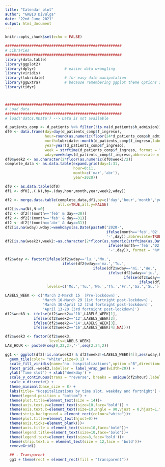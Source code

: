 ---
title: "Calendar plot"
author: "GRBIO Divulga"
date: "22nd June 2021"
output: html_document
---

```{r, include=FALSE}
knitr::opts_chunk$set(echo = FALSE)

#####################################################
# Libraries
#####################################################
library(data.table)
library(ggplot2)
library(dplyr)             # easier data wrangling 
library(viridis)
library(lubridate)         # for easy date manipulation
library(ggExtra)           # because remembering ggplot theme options is beyond me
library(tidyr) 



#####################################################
# Load data
#####################################################
# load('datos.RData') --> Data is not available
```



```{r echo=FALSE, fig.width=10, message=FALSE}
d_patients_comp <- d_patients %>% filter(!is.na(d_patients$h_admision))
df0 <- data.frame(day=day(d_patients_comp$f_ingreso),
                  hour=round(as.numeric(floor(24*d_patients_comp$h_admision))/2,0), # Every two hours
                  month=lubridate::month(d_patients_comp$f_ingreso,label = TRUE),
                  year=year(d_patients_comp$f_ingreso),
                  week = strftime(d_patients_comp$f_ingreso, format = "%V"),
                  wday=weekdays(d_patients_comp$f_ingreso,abbreviate = TRUE))
df0$week2 <- as.character(2*floor(as.numeric(df0$week)/2))
complete_data <- as.data.table(expand.grid(day=1:31,
                               hour=0:11,
                               month=c('mar','abr'), 
                               year=2020))

df0 <- as.data.table(df0)                 
df1 <- df0[,.(.N),by=.(day,hour,month,year,week2,wday)]

df2 <- merge.data.table(complete_data,df1,by=c('day','hour','month','year'),
                        all.x=TRUE,all.y=FALSE)
df2[is.na(N),N:=0]
df2 <- df2[!(month=='feb' & day==30)]
df2 <- df2[!(month=='feb' & day==31)]
df2 <- df2[!(month=='abr' & day==31)]
df2[is.na(wday),wday:=weekdays(as.Date(paste0('2020-',
                                              ifelse(month=='feb','02',ifelse(month=='mar','03','04')),
                                              '-',day)),abbreviate=TRUE)]
df2[is.na(week2),week2:=as.character(2*floor(as.numeric(strftime(as.Date(paste0('2020-',
                                               ifelse(month=='feb','02',ifelse(month=='mar','03','04')),
                                               '-',day)), format = "%V"))/2))]

df2$wday <- factor(ifelse(df2$wday=='lu.','Mo.',
                          ifelse(df2$wday=='ma.','Tu.',
                                        ifelse(df2$wday=='mi.','We.',
                                               ifelse(df2$wday=='ju.','Th.',
                                                      ifelse(df2$wday=='vi.','Fr.',
                                                             ifelse(df2$wday=='sá.','Sa.','Su.')))))),
                   levels=c('Mo.','Tu.','We.','Th.','Fr.','Sa.','Su.'))

LABELS_WEEK <- c('March 2-March 15  (Pre-lockdown)',
                 'March 16-March 29 (1st fortnight post-lockdown)',
                 'March 30-April 12 (2nd fortnight post-lockdown)',
                 'April 13-20 (3rd fortnight post-lockdown)')
df2$week3 <- ifelse(df2$week2=='10',LABELS_WEEK[1],
             ifelse(df2$week2=='12',LABELS_WEEK[2],
             ifelse(df2$week2=='14',LABELS_WEEK[3],
             ifelse(df2$week2=='16',LABELS_WEEK[4],NA))))

df2$week3 <- factor(df2$week3,
                    levels=LABELS_WEEK)
LAB_HOUR <- paste0(seq(0,22,2),'-',seq(2,24,2))

gg1 <- ggplot(df2[!is.na(week3) & df2$week3!=LABELS_WEEK[4]],aes(wday,hour,fill=N))+
  geom_tile(color= "white",size=0.1) + 
  scale_fill_viridis(name="no. hospitalizations",option ="B",direction=-1) + 
  facet_grid(.~week3,labeller = label_wrap_gen(width=20)) + 
  ylab('Time slot') + xlab('Weekday') +
  scale_y_continuous(trans = "reverse", breaks = unique(df2$hour),labels=LAB_HOUR) +
  scale_x_discrete() +
  theme_minimal(base_size = 8) +
  labs(title= "Hospitalizations by time slot, weekday and fortnight") +
  theme(legend.position = "bottom") +
  theme(plot.title=element_text(size = 14))+
  theme(axis.text.y=element_text(size=10,face='bold')) +
  theme(axis.text.x=element_text(size=10,angle = 90,vjust = 0,hjust=1,face='bold')) +
  theme(strip.background = element_rect(colour="white"))+
  theme(plot.title=element_text(hjust=0))+
  theme(axis.ticks=element_blank())+
  theme(axis.title = element_text(size=10,face='bold'))+
  theme(legend.title=element_text(size=10,face='bold'))+
  theme(legend.text=element_text(size=8,face='bold'))+
  theme(strip.text.x = element_text(size = 12,face = 'bold'))+
  removeGrid()

  ## - Transparent
  gg1 + theme(rect = element_rect(fill = "transparent"))
  
```

